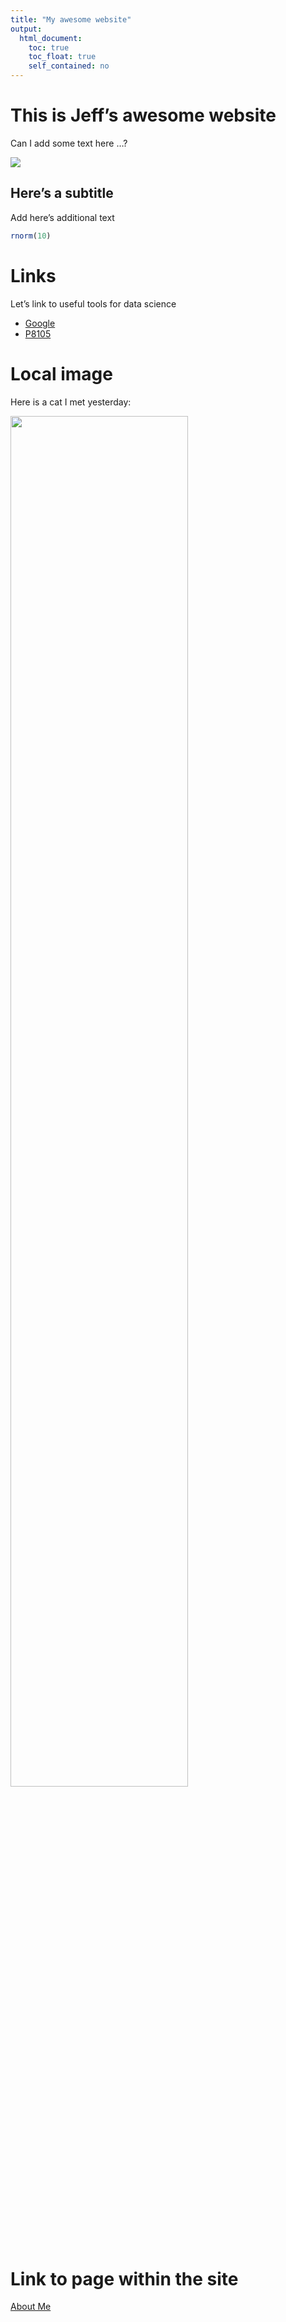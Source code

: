 ```yaml
---
title: "My awesome website"
output: 
  html_document:
    toc: true
    toc_float: true
    self_contained: no
---
```


# This is Jeff's awesome website

 Can I add some text here ...?

![](https://media.giphy.com/media/drXGoW1iudhKw/giphy.gif)

## Here's a subtitle

Add here's additional text

```r
rnorm(10)
```

# Links

Let's link to useful tools for data science

* [Google](https://www.google.com/)
* [P8105](https://p8105.com)

# Local image

Here is a cat I met yesterday:

<img src="pics/cat.jpg" style="width:75%">

# Link to page within the site

[About Me](about_me.html)